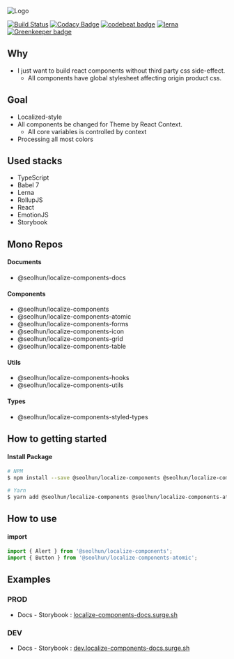 
<Meta title="Localize Component" />

![Logo](/logo.png)

[![Build Status](https://travis-ci.com/Seolhun/localize-components.svg?branch=master)](https://travis-ci.com/Seolhun/localize-components)
[![Codacy Badge](https://api.codacy.com/project/badge/Grade/87c0d9f96fc74d94b60c0c397a6b30c6)](https://www.codacy.com/app/shun10114/localize-components?utm_source=github.com&utm_medium=referral&utm_content=Seolhun/localize-components&utm_campaign=Badge_Grade)
[![codebeat badge](https://codebeat.co/badges/2ab413e3-946a-4719-bb75-07e76851cbba)](https://codebeat.co/projects/github-com-seolhun-localize-components-master)
[![lerna](https://img.shields.io/badge/maintained%20with-lerna-cc00ff.svg)](https://lernajs.io/) [![Greenkeeper badge](https://badges.greenkeeper.io/Seolhun/localize-components.svg)](https://greenkeeper.io/)

## Why

- I just want to build react components without third party css side-effect.
  - All components have global stylesheet affecting origin product css.

## Goal

- Localized-style
- All components be changed for Theme by React Context.
  - All core variables is controlled by context
- Processing all most colors

## Used stacks

- TypeScript
- Babel 7
- Lerna
- RollupJS
- React
- EmotionJS
- Storybook

## Mono Repos

#### Documents

- @seolhun/localize-components-docs

#### Components

- @seolhun/localize-components
- @seolhun/localize-components-atomic
- @seolhun/localize-components-forms
- @seolhun/localize-components-icon
- @seolhun/localize-components-grid
- @seolhun/localize-components-table

#### Utils

- @seolhun/localize-components-hooks
- @seolhun/localize-components-utils

#### Types

- @seolhun/localize-components-styled-types

## How to getting started

#### Install Package

```bash
# NPM
$ npm install --save @seolhun/localize-components @seolhun/localize-components-atomic

# Yarn
$ yarn add @seolhun/localize-components @seolhun/localize-components-atomic
```

## How to use

#### import

```js
import { Alert } from '@seolhun/localize-components';
import { Button } from '@seolhun/localize-components-atomic';
```

## Examples

### PROD

- Docs - Storybook : [localize-components-docs.surge.sh](http://localize-components-docs.surge.sh/#/)

### DEV

- Docs - Storybook : [dev.localize-components-docs.surge.sh](http://dev.localize-components-docs.surge.sh/#/)
